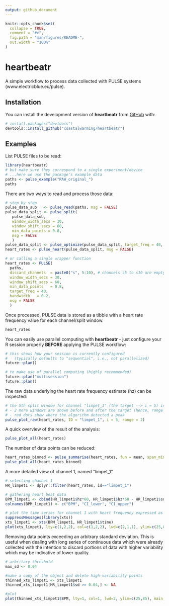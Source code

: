 ```yaml
---
output: github_document
---
```


<!-- README.md is generated from README.Rmd. Please edit that file -->

```r
knitr::opts_chunk$set(
  collapse = TRUE,
  comment = "#>",
  fig.path = "man/figures/README-",
  out.width = "100%"
)
```

# heartbeatr

<!-- badges: start -->
<!-- badges: end -->

A simple workflow to process data collected with PULSE systems (www.electricblue.eu/pulse).

## Installation

You can install the development version of **heartbeatr** from [GitHub](https://github.com/) with:

``` r
# install.packages("devtools")
devtools::install_github("coastalwarming/heartbeatr")
```

## Examples

List PULSE files to be read:

```r
library(heartbeatr)
# but make sure they correspond to a single experiment/device
# ...here we use the package's example data
paths <- pulse_example("RAW_original_")
paths
```

There are two ways to read and process those data:

```r
# step by step
pulse_data_sub   <- pulse_read(paths, msg = FALSE)
pulse_data_split <- pulse_split(
   pulse_data_sub,
   window_width_secs = 30,
   window_shift_secs = 60,
   min_data_points = 0.8, 
   msg = FALSE
   )
pulse_data_split <- pulse_optimize(pulse_data_split, target_freq = 40, bandwidth = 0.2)
heart_rates <- pulse_heart(pulse_data_split, msg = FALSE)

# or calling a single wrapper function
heart_rates <- PULSE(
  paths,
  discard_channels  = paste0("s", 5:10), # channels s5 to s10 are empty in the example data
  window_width_secs = 30,
  window_shift_secs = 60,
  min_data_points   = 0.8,
  target_freq = 40,
  bandwidth   = 0.2,
  msg = FALSE
  )
```

Once processed, PULSE data is stored as a tibble with a heart rate frequency value for each channel/split window.

```r
heart_rates
```

You can easily use parallel computing with **heartbeatr** - just configure your R session properly **BEFORE** applying the PULSE workflow:

```r
# this shows how your session is currently configured 
#   (typically defaults to "sequential", i.e., not parallelized)
future::plan()

# to make use of parallel computing (highly recommended)
future::plan("multisession")
future::plan()
```

The raw data underlying the heart rate frequency estimate (hz) can be inspected:

```r
# the 5th split window for channel "limpet_1" (the target --> i = 5) is shown in the center
# - 2 more windows are shown before and after the target (hence, range =2)
# - red dots show where the algorithm detected a peak
pulse_plot_raw(heart_rates, ID = "limpet_1", i = 5, range = 2) 
```

A quick overview of the result of the analysis:

```r
pulse_plot_all(heart_rates)
```

The number of data points can be reduced:

```r
heart_rates_binned <- pulse_summarise(heart_rates, fun = mean, span_mins = 3, min_data_points = 0.8)
pulse_plot_all(heart_rates_binned)
```

A more detailed view of channel 1, named "limpet_1"
```r
# selecting channel 1
HR_limpet1 <- dplyr::filter(heart_rates, id=="limpet_1")

# gathering heart beat data
BPM_limpet1 <- cbind(HR_limpet1$hz*60, HR_limpet1$hz*60 - HR_limpet1$sd*1.96*60, HR_limpet1$hz*60 + HR_limpet1$sd*1.96*60)
colnames(BPM_limpet1) <- c("BPM", "CI_lower", "CI_upper")

# plot the time series for channel 1 with heart frequency expressed as beats per minute (BPM) +/- 95% confidence intervals
suppressMessages(library(xts))
xts_limpet1 <- xts(BPM_limpet1, HR_limpet1$time)
plot(xts_limpet1, lty=c(1,2,2), col=c(1,2,2), lwd=c(2,1,1), ylim=c(25,85), main = "Limpet 1", ylab = "Beats per minute")
```

Removing data points exceeding an arbitrary standard deviation. This is useful when dealing with long series of continuous data which were already collected with the intention to discard portions of data with higher variability which may be indicative of lower quality.

```r
# arbritary threshold
max_sd <- 0.04

#make a copy of the object and delete high-variability points
thinned_xts_limpet1 <- xts_limpet1
thinned_xts_limpet1[HR_limpet1$sd >= 0.04,] <- NA

#plot
plot(thinned_xts_limpet1$BPM, lty=1, col=1, lwd=2, ylim=c(25,85), main = "Limpet 1", ylab = "Beats per minute"); points(thinned_xts_limpet1$BPM)
```
